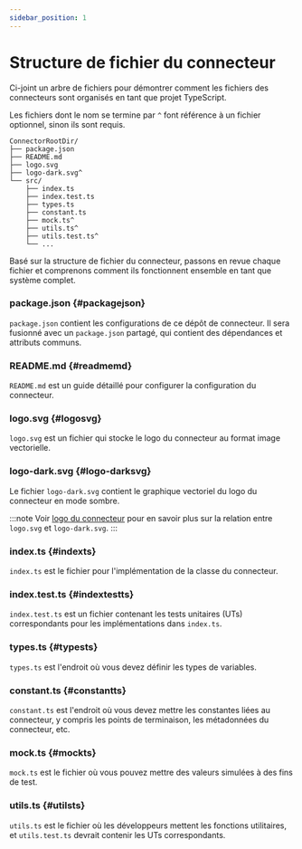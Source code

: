 ```yaml
---
sidebar_position: 1
---
```


# Structure de fichier du connecteur

Ci-joint un arbre de fichiers pour démontrer comment les fichiers des connecteurs sont organisés en tant que projet TypeScript.

Les fichiers dont le nom se termine par `^` font référence à un fichier optionnel, sinon ils sont requis.

```
ConnectorRootDir/
├── package.json
├── README.md
├── logo.svg
├── logo-dark.svg^
└── src/
    ├── index.ts
    ├── index.test.ts
    ├── types.ts
    ├── constant.ts
    ├── mock.ts^
    ├── utils.ts^
    ├── utils.test.ts^
    └── ...
```

Basé sur la structure de fichier du connecteur, passons en revue chaque fichier et comprenons comment ils fonctionnent ensemble en tant que système complet.

### package.json \{#packagejson}

`package.json` contient les configurations de ce dépôt de connecteur. Il sera fusionné avec un `package.json` partagé, qui contient des dépendances et attributs communs.

### README.md \{#readmemd}

`README.md` est un guide détaillé pour configurer la configuration du connecteur.

### logo.svg \{#logosvg}

`logo.svg` est un fichier qui stocke le logo du connecteur au format image vectorielle.

### logo-dark.svg \{#logo-darksvg}

Le fichier `logo-dark.svg` contient le graphique vectoriel du logo du connecteur en mode sombre.

:::note
Voir [logo du connecteur](/connectors/connector-data-structure/#logo) pour en savoir plus sur la relation entre `logo.svg` et `logo-dark.svg`.
:::

### index.ts \{#indexts}

`index.ts` est le fichier pour l'implémentation de la classe du connecteur.

### index.test.ts \{#indextestts}

`index.test.ts` est un fichier contenant les tests unitaires (UTs) correspondants pour les implémentations dans `index.ts`.

### types.ts \{#typests}

`types.ts` est l'endroit où vous devez définir les types de variables.

### constant.ts \{#constantts}

`constant.ts` est l'endroit où vous devez mettre les constantes liées au connecteur, y compris les points de terminaison, les métadonnées du connecteur, etc.

### mock.ts \{#mockts}

`mock.ts` est le fichier où vous pouvez mettre des valeurs simulées à des fins de test.

### utils.ts \{#utilsts}

`utils.ts` est le fichier où les développeurs mettent les fonctions utilitaires, et `utils.test.ts` devrait contenir les UTs correspondants.
